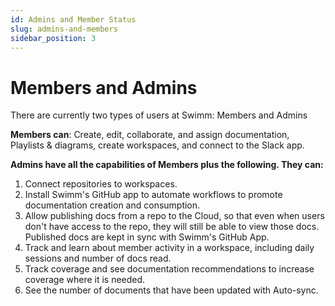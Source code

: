 ```yaml
---
id: Admins and Member Status
slug: admins-and-members
sidebar_position: 3
---
```


# Members and Admins

There are currently two types of users at Swimm: Members and Admins    

**Members can**:
Create, edit, collaborate, and assign documentation, Playlists & diagrams, create workspaces, and connect to the Slack app.  

**Admins have all the capabilities of Members plus the following. They can:** 

1. Connect repositories to workspaces.
2. Install Swimm's GitHub app to automate workflows to promote documentation creation and consumption.
3. Allow publishing docs from a repo to the Cloud, so that even when users don't have access to the repo, they will still be able to view those docs. Published docs are kept in sync with Swimm's GitHub App.
4. Track and learn about member activity in a workspace, including daily sessions and number of docs read.
5. Track coverage and see documentation recommendations to increase coverage where it is needed.
6. See the number of documents that have been updated with Auto-sync.



